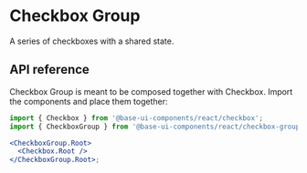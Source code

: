 # Checkbox Group

<Subtitle>A series of checkboxes with a shared state.</Subtitle>
<Meta
  name="description"
  content="A high-quality, unstyled React checkbox group component that provides a shared state for a series of checkboxes."
/>

<Demo path="./demos/hero" />

## API reference

Checkbox Group is meant to be composed together with Checkbox. Import the components and place them together:

```jsx title="Anatomy"
import { Checkbox } from '@base-ui-components/react/checkbox';
import { CheckboxGroup } from '@base-ui-components/react/checkbox-group';

<CheckboxGroup.Root>
  <Checkbox.Root />
</CheckboxGroup.Root>;
```

<Reference component="CheckboxGroup" parts="Root" />
